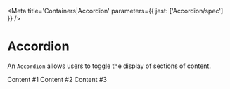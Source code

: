 

<Meta title='Containers|Accordion' parameters={{ jest: ['Accordion/spec'] }} />

# Accordion

An <LinkTo kind='Containers|Accordion' story='Default Story'>`Accordion`</LinkTo> allows users to toggle the display of
sections of content.

<Preview>
  <Story name='Default'>
    <Accordion>
      <Accordion.Item title='Item #1' defaultExpanded>
        <Paragraph>Content #1</Paragraph>
      </Accordion.Item>
      <Accordion.Item title='Item #2'>
        <Paragraph>Content #2</Paragraph>
      </Accordion.Item>
      <Accordion.Item title='Item #3'>
        <Paragraph>Content #3</Paragraph>
      </Accordion.Item>
    </Accordion>
  </Story>
</Preview>

<Props of={Accordion} />
